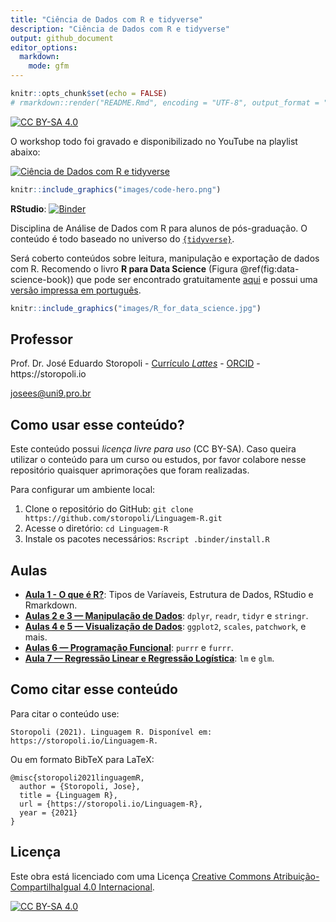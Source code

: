 ```yaml
---
title: "Ciência de Dados com R e tidyverse"
description: "Ciência de Dados com R e tidyverse"
output: github_document
editor_options:
  markdown:
    mode: gfm
---
```


```r
knitr::opts_chunk$set(echo = FALSE)
# rmarkdown::render("README.Rmd", encoding = "UTF-8", output_format = "github_document")
```

[![CC BY-SA 4.0][cc-by-sa-shield]][cc-by-sa]

O workshop todo foi gravado e disponibilizado no YouTube na playlist abaixo:

[![Ciência de Dados com R e tidyverse](https://img.youtube.com/vi/DUkKzhua3X8/maxresdefault.jpg)](https://youtube.com/playlist?list=PLpTXaEnTpmwPfh52DcUbXcH2RdOi_idFd)

```r
knitr::include_graphics("images/code-hero.png")
```

**RStudio**: [![Binder](https://mybinder.org/badge_logo.svg)](https://mybinder.org/v2/gh/storopoli/Linguagem-R/main?urlpath=rstudio)

Disciplina de Análise de Dados com R para alunos de pós-graduação. O conteúdo é todo baseado no universo do [`{tidyverse}`](https://www.tidyverse.org).

Será coberto conteúdos sobre leitura, manipulação e exportação de dados com R. Recomendo o livro **R para Data Science** (Figura \@ref(fig:data-science-book)) que pode ser encontrado gratuitamente [aqui](https://r4ds.had.co.nz) e possui uma [versão impressa em português](https://www.amazon.com.br/Para-Data-Science-Hadley-Wickham/dp/8550803243).


```r
knitr::include_graphics("images/R_for_data_science.jpg")
```

## Professor

Prof. Dr. José Eduardo Storopoli - [Currículo *Lattes*](http://lattes.cnpq.br/2281909649311607) - [ORCID](https://orcid.org/0000-0002-0559-5176) - https://storopoli.io

[josees@uni9.pro.br](mailto:josees@uni9.pro.br)

## Como usar esse conteúdo?

Este conteúdo possui *licença livre para uso* (CC BY-SA). Caso queira utilizar o conteúdo para um curso ou estudos, por favor colabore nesse repositório quaisquer aprimorações que foram realizadas.

Para configurar um ambiente local:

1. Clone o repositório do GitHub: `git clone https://github.com/storopoli/Linguagem-R.git`
2. Acesse o diretório: `cd Linguagem-R`
3. Instale os pacotes necessários: `Rscript .binder/install.R`

## Aulas

* [**Aula 1 - O que é R?**](https://storopoli.io/Linguagem-R/1-O_que_e_R.html): Tipos de Varíaveis, Estrutura de Dados, RStudio e Rmarkdown.
* [**Aulas 2 e 3 — Manipulação de Dados**](https://storopoli.io/Linguagem-R/2-Manipulacao_Dados.html): `dplyr`, `readr`, `tidyr` e `stringr`.
* [**Aulas 4 e 5 — Visualização de Dados**](https://storopoli.io/Linguagem-R/3-Visualizacao_Dados.html): `ggplot2`, `scales`, `patchwork`, e mais.
* [**Aulas 6 —  Programação Funcional**](https://storopoli.io/Linguagem-R/4-Programacao_Funcional.html): `purrr` e `furrr`.
* [**Aula 7 — Regressão Linear e Regressão Logística**](https://storopoli.io/Linguagem-R/5-Regressao.html): `lm` e `glm`.


## Como citar esse conteúdo

Para citar o conteúdo use:

```
Storopoli (2021). Linguagem R. Disponível em: https://storopoli.io/Linguagem-R.
```

Ou em formato BibTeX para LaTeX:

```
@misc{storopoli2021linguagemR,
  author = {Storopoli, Jose},
  title = {Linguagem R},
  url = {https://storopoli.io/Linguagem-R},
  year = {2021}
}
```

## Licença

Este obra está licenciado com uma Licença
[Creative Commons Atribuição-CompartilhaIgual 4.0 Internacional][cc-by-sa].

[![CC BY-SA 4.0][cc-by-sa-image]][cc-by-sa]

[cc-by-sa]: http://creativecommons.org/licenses/by-sa/4.0/
[cc-by-sa-image]: https://licensebuttons.net/l/by-sa/4.0/88x31.png
[cc-by-sa-shield]: https://img.shields.io/badge/License-CC%20BY--SA%204.0-lightgrey.svg
